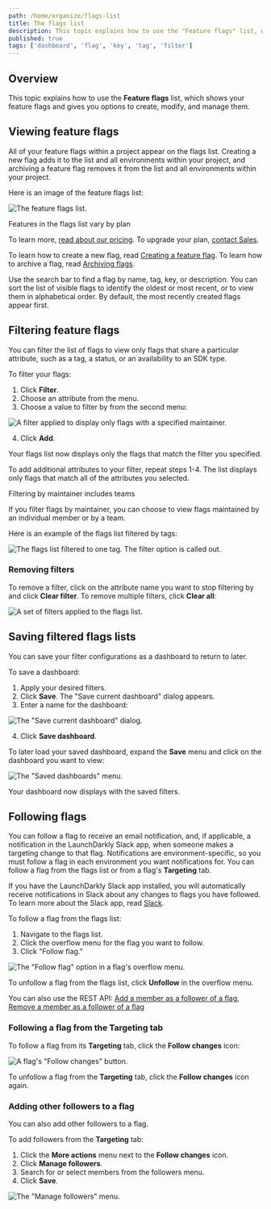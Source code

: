 ```yaml
---
path: /home/organize/flags-list
title: The flags list
description: This topic explains how to use the "Feature flags" list, which shows your feature flags and gives you options to create, modify, and manage them.
published: true
tags: ['dashboard', 'flag', 'key', 'tag', 'filter']
---
```


## Overview

This topic explains how to use the **Feature flags** list, which shows your feature flags and gives you options to create, modify, and manage them.

## Viewing feature flags

All of your feature flags within a project appear on the flags list. Creating a new flag adds it to the list and all environments within your project, and archiving a feature flag removes it from the list and all environments within your project.

Here is an image of the feature flags list:

![The feature flags list.](flags-list.png)

<Callout intent="info">
<CalloutTitle>Features in the flags list vary by plan</CalloutTitle>
<CalloutDescription>

  To learn more, [read about our pricing](https://launchdarkly.com/pricing/). To upgrade your plan, [contact Sales](https://launchdarkly.com/contact-sales/).

</CalloutDescription>
</Callout>

To learn how to create a new flag, read [Creating a feature flag](/home/getting-started/feature-flags#creating-a-feature-flag). To learn how to archive a flag, read [Archiving flags](/home/code/flag-archive#archiving-flags).

Use the search bar to find a flag by name, tag, key, or description. You can sort the list of visible flags to identify the oldest or most recent, or to view them in alphabetical order. By default, the most recently created flags appear first.

## Filtering feature flags

You can filter the list of flags to view only flags that share a particular attribute, such as a tag, a status, or an availability to an SDK type.

To filter your flags:

1. Click **Filter**.
2. Choose an attribute from the menu.
3. Choose a value to filter by from the second menu:

![A filter applied to display only flags with a specified maintainer.](flags-list-filter.png)

4. Click **Add**.

Your flags list now displays only the flags that match the filter you specified.

To add additional attributes to your filter, repeat steps 1-4. The list displays only flags that match all of the attributes you selected.

<Callout intent="info">
<CalloutTitle>Filtering by maintainer includes teams</CalloutTitle>
<CalloutDescription>

If you filter flags by maintainer, you can choose to view flags maintained by an individual member or by a team.

</CalloutDescription>
</Callout>

Here is an example of the flags list filtered by tags:

![The flags list filtered to one tag. The filter option is called out.](flags-list-tag-filter.png)

### Removing filters

To remove a filter, click on the attribute name you want to stop filtering by and click **Clear filter**. To remove multiple filters, click **Clear all**:

![A set of filters applied to the flags list.](flags-list-filtered.png)

## Saving filtered flags lists

You can save your filter configurations as a dashboard to return to later.

To save a dashboard:

1. Apply your desired filters.
2. Click **Save**. The "Save current dashboard" dialog appears.
3. Enter a name for the dashboard:

![The "Save current dashboard" dialog.](flags-dashboard-save.png)

4. Click **Save dashboard**.

To later load your saved dashboard, expand the **Save** menu and click on the dashboard you want to view:

![The "Saved dashboards" menu.](flags-dashboard-save-menu.png)

Your dashboard now displays with the saved filters.

## Following flags

You can follow a flag to receive an email notification, and, if applicable, a notification in the LaunchDarkly Slack app, when someone makes a targeting change to that flag. Notifications are environment-specific, so you must follow a flag in each environment you want notifications for. You can follow a flag from the flags list or from a flag's **Targeting** tab.

If you have the LaunchDarkly Slack app installed, you will automatically receive notifications in Slack about any changes to flags you have followed. To learn more about the Slack app, read [Slack](/integrations/slack).

To follow a flag from the flags list:

1. Navigate to the flags list.
2. Click the overflow menu for the flag you want to follow.
3. Click "Follow flag."

![The "Follow flag" option in a flag's overflow menu.](follow-flag-on-list.png)

To unfollow a flag from the flags list, click **Unfollow** in the overflow menu.

<LearnMore>

You can also use the REST API: [Add a member as a follower of a flag](https://apidocs.launchdarkly.com/tag/Follow-flags/#operation/putFlagFollowers), [Remove a member as a follower of a flag](https://apidocs.launchdarkly.com/tag/Follow-flags/#operation/deleteFlagFollowers)

</LearnMore>

### Following a flag from the Targeting tab

To follow a flag from its **Targeting** tab, click the **Follow changes** icon:

![A flag's "Follow changes" button.](follow-flag.png)

To unfollow a flag from the **Targeting** tab, click the **Follow changes** icon again.

### Adding other followers to a flag

You can also add other followers to a flag.

To add followers from the **Targeting** tab:

1. Click the **More actions** menu next to the **Follow changes** icon.
2. Click **Manage followers**.
2. Search for or select members from the followers menu.
3. Click **Save**.

![The "Manage followers" menu.](manage-flag-followers.png)
